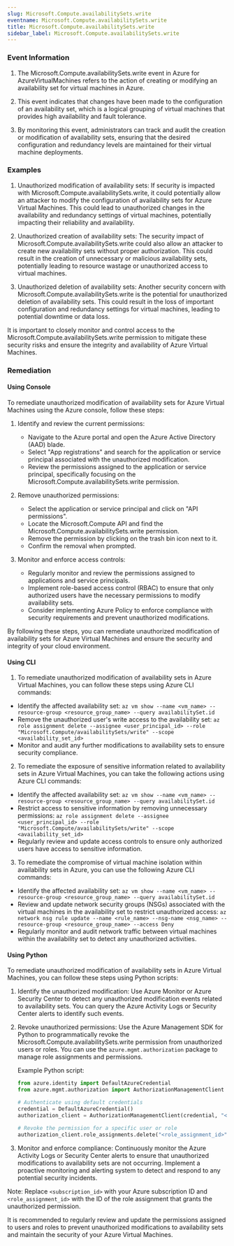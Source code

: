 ```yaml
--- 
slug: Microsoft.Compute.availabilitySets.write
eventname: Microsoft.Compute.availabilitySets.write
title: Microsoft.Compute.availabilitySets.write
sidebar_label: Microsoft.Compute.availabilitySets.write
---
```

                       
### Event Information

1. The Microsoft.Compute.availabilitySets.write event in Azure for AzureVirtualMachines refers to the action of creating or modifying an availability set for virtual machines in Azure.

2. This event indicates that changes have been made to the configuration of an availability set, which is a logical grouping of virtual machines that provides high availability and fault tolerance.

3. By monitoring this event, administrators can track and audit the creation or modification of availability sets, ensuring that the desired configuration and redundancy levels are maintained for their virtual machine deployments.


### Examples

1. Unauthorized modification of availability sets: If security is impacted with Microsoft.Compute.availabilitySets.write, it could potentially allow an attacker to modify the configuration of availability sets for Azure Virtual Machines. This could lead to unauthorized changes in the availability and redundancy settings of virtual machines, potentially impacting their reliability and availability.

2. Unauthorized creation of availability sets: The security impact of Microsoft.Compute.availabilitySets.write could also allow an attacker to create new availability sets without proper authorization. This could result in the creation of unnecessary or malicious availability sets, potentially leading to resource wastage or unauthorized access to virtual machines.

3. Unauthorized deletion of availability sets: Another security concern with Microsoft.Compute.availabilitySets.write is the potential for unauthorized deletion of availability sets. This could result in the loss of important configuration and redundancy settings for virtual machines, leading to potential downtime or data loss.

It is important to closely monitor and control access to the Microsoft.Compute.availabilitySets.write permission to mitigate these security risks and ensure the integrity and availability of Azure Virtual Machines.

### Remediation

#### Using Console

To remediate unauthorized modification of availability sets for Azure Virtual Machines using the Azure console, follow these steps:

1. Identify and review the current permissions: 
   - Navigate to the Azure portal and open the Azure Active Directory (AAD) blade.
   - Select "App registrations" and search for the application or service principal associated with the unauthorized modification.
   - Review the permissions assigned to the application or service principal, specifically focusing on the Microsoft.Compute.availabilitySets.write permission.

2. Remove unauthorized permissions:
   - Select the application or service principal and click on "API permissions".
   - Locate the Microsoft.Compute API and find the Microsoft.Compute.availabilitySets.write permission.
   - Remove the permission by clicking on the trash bin icon next to it.
   - Confirm the removal when prompted.

3. Monitor and enforce access controls:
   - Regularly monitor and review the permissions assigned to applications and service principals.
   - Implement role-based access control (RBAC) to ensure that only authorized users have the necessary permissions to modify availability sets.
   - Consider implementing Azure Policy to enforce compliance with security requirements and prevent unauthorized modifications.

By following these steps, you can remediate unauthorized modification of availability sets for Azure Virtual Machines and ensure the security and integrity of your cloud environment.

#### Using CLI

1. To remediate unauthorized modification of availability sets in Azure Virtual Machines, you can follow these steps using Azure CLI commands:

- Identify the affected availability set: `az vm show --name <vm_name> --resource-group <resource_group_name> --query availabilitySet.id`
- Remove the unauthorized user's write access to the availability set: `az role assignment delete --assignee <user_principal_id> --role "Microsoft.Compute/availabilitySets/write" --scope <availability_set_id>`
- Monitor and audit any further modifications to availability sets to ensure security compliance.

2. To remediate the exposure of sensitive information related to availability sets in Azure Virtual Machines, you can take the following actions using Azure CLI commands:

- Identify the affected availability set: `az vm show --name <vm_name> --resource-group <resource_group_name> --query availabilitySet.id`
- Restrict access to sensitive information by removing unnecessary permissions: `az role assignment delete --assignee <user_principal_id> --role "Microsoft.Compute/availabilitySets/write" --scope <availability_set_id>`
- Regularly review and update access controls to ensure only authorized users have access to sensitive information.

3. To remediate the compromise of virtual machine isolation within availability sets in Azure, you can use the following Azure CLI commands:

- Identify the affected availability set: `az vm show --name <vm_name> --resource-group <resource_group_name> --query availabilitySet.id`
- Review and update network security groups (NSGs) associated with the virtual machines in the availability set to restrict unauthorized access: `az network nsg rule update --name <rule_name> --nsg-name <nsg_name> --resource-group <resource_group_name> --access Deny`
- Regularly monitor and audit network traffic between virtual machines within the availability set to detect any unauthorized activities.

#### Using Python

To remediate unauthorized modification of availability sets in Azure Virtual Machines, you can follow these steps using Python scripts:

1. Identify the unauthorized modification: Use Azure Monitor or Azure Security Center to detect any unauthorized modification events related to availability sets. You can query the Azure Activity Logs or Security Center alerts to identify such events.

2. Revoke unauthorized permissions: Use the Azure Management SDK for Python to programmatically revoke the Microsoft.Compute.availabilitySets.write permission from unauthorized users or roles. You can use the `azure.mgmt.authorization` package to manage role assignments and permissions.

   Example Python script:
   ```python
   from azure.identity import DefaultAzureCredential
   from azure.mgmt.authorization import AuthorizationManagementClient

   # Authenticate using default credentials
   credential = DefaultAzureCredential()
   authorization_client = AuthorizationManagementClient(credential, "<subscription_id>")

   # Revoke the permission for a specific user or role
   authorization_client.role_assignments.delete("<role_assignment_id>")
   ```

3. Monitor and enforce compliance: Continuously monitor the Azure Activity Logs or Security Center alerts to ensure that unauthorized modifications to availability sets are not occurring. Implement a proactive monitoring and alerting system to detect and respond to any potential security incidents.

Note: Replace `<subscription_id>` with your Azure subscription ID and `<role_assignment_id>` with the ID of the role assignment that grants the unauthorized permission.

It is recommended to regularly review and update the permissions assigned to users and roles to prevent unauthorized modifications to availability sets and maintain the security of your Azure Virtual Machines.


 